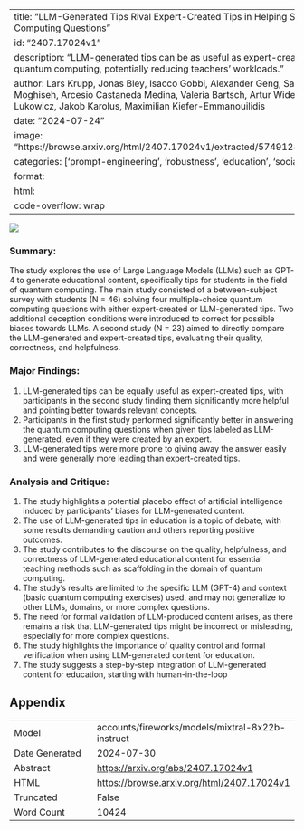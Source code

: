 
---
title: "LLM-Generated Tips Rival Expert-Created Tips in Helping Students Answer Quantum-Computing Questions"
id: "2407.17024v1"
description: "LLM-generated tips can be as useful as expert-created tips for teaching quantum computing, potentially reducing teachers' workloads."
author: Lars Krupp, Jonas Bley, Isacco Gobbi, Alexander Geng, Sabine Müller, Sungho Suh, Ali Moghiseh, Arcesio Castaneda Medina, Valeria Bartsch, Artur Widera, Herwig Ott, Paul Lukowicz, Jakob Karolus, Maximilian Kiefer-Emmanouilidis
date: "2024-07-24"
image: "https://browse.arxiv.org/html/2407.17024v1/extracted/5749124/figures/tip_screenshot.png"
categories: ['prompt-engineering', 'robustness', 'education', 'social-sciences']
format:
  html:
    code-overflow: wrap
---

![](https://browse.arxiv.org/html/2407.17024v1/extracted/5749124/figures/tip_screenshot.png)

### Summary:

The study explores the use of Large Language Models (LLMs) such as GPT-4 to generate educational content, specifically tips for students in the field of quantum computing. The main study consisted of a between-subject survey with students (N = 46) solving four multiple-choice quantum computing questions with either expert-created or LLM-generated tips. Two additional deception conditions were introduced to correct for possible biases towards LLMs. A second study (N = 23) aimed to directly compare the LLM-generated and expert-created tips, evaluating their quality, correctness, and helpfulness.

### Major Findings:

1. LLM-generated tips can be equally useful as expert-created tips, with participants in the second study finding them significantly more helpful and pointing better towards relevant concepts.
2. Participants in the first study performed significantly better in answering the quantum computing questions when given tips labeled as LLM-generated, even if they were created by an expert.
3. LLM-generated tips were more prone to giving away the answer easily and were generally more leading than expert-created tips.

### Analysis and Critique:

1. The study highlights a potential placebo effect of artificial intelligence induced by participants' biases for LLM-generated content.
2. The use of LLM-generated tips in education is a topic of debate, with some results demanding caution and others reporting positive outcomes.
3. The study contributes to the discourse on the quality, helpfulness, and correctness of LLM-generated educational content for essential teaching methods such as scaffolding in the domain of quantum computing.
4. The study's results are limited to the specific LLM (GPT-4) and context (basic quantum computing exercises) used, and may not generalize to other LLMs, domains, or more complex questions.
5. The need for formal validation of LLM-produced content arises, as there remains a risk that LLM-generated tips might be incorrect or misleading, especially for more complex questions.
6. The study highlights the importance of quality control and formal verification when using LLM-generated content for education.
7. The study suggests a step-by-step integration of LLM-generated content for education, starting with human-in-the-loop

## Appendix

|          |          |
|----------|----------|
| Model     | accounts/fireworks/models/mixtral-8x22b-instruct       |
| Date Generated     | 2024-07-30       |
| Abstract | [https://arxiv.org/abs/2407.17024v1](https://arxiv.org/abs/2407.17024v1)        |
| HTML     | [https://browse.arxiv.org/html/2407.17024v1](https://browse.arxiv.org/html/2407.17024v1)       |
| Truncated       | False       |
| Word Count       | 10424       |